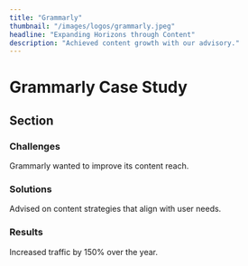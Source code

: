 ```yaml
---
title: "Grammarly"
thumbnail: "/images/logos/grammarly.jpeg"
headline: "Expanding Horizons through Content"
description: "Achieved content growth with our advisory."
---
```


# Grammarly Case Study

## Section

### Challenges

Grammarly wanted to improve its content reach.

### Solutions

Advised on content strategies that align with user needs.

### Results

Increased traffic by 150% over the year.
